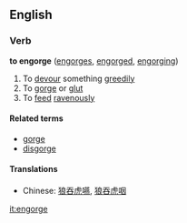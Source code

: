 ==English==
===Verb===
'''to engorge''' ([[engorges]], [[engorged]], [[engorging]])
#To [[devour]] something [[greedily]]
#To [[gorge]] or [[glut]]
#To [[feed]] [[ravenously]]

====Related terms====
*[[gorge]]
*[[disgorge]]

====Translations====
*Chinese: [[狼吞虎嚥]], [[狼吞虎咽]]

[[it:engorge]]